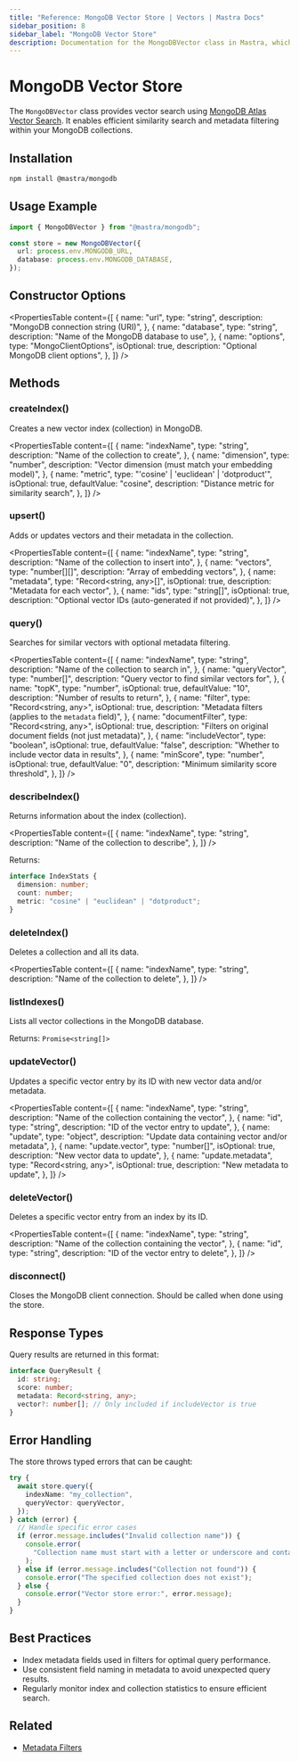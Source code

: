 ```yaml
---
title: "Reference: MongoDB Vector Store | Vectors | Mastra Docs"
sidebar_position: 8
sidebar_label: "MongoDB Vector Store"
description: Documentation for the MongoDBVector class in Mastra, which provides vector search using MongoDB Atlas and Atlas Vector Search.
---
```


# MongoDB Vector Store

The `MongoDBVector` class provides vector search using [MongoDB Atlas Vector Search](https://www.mongodb.com/docs/atlas/atlas-vector-search/). It enables efficient similarity search and metadata filtering within your MongoDB collections.

## Installation

```bash copy
npm install @mastra/mongodb
```

## Usage Example

```typescript copy showLineNumbers
import { MongoDBVector } from "@mastra/mongodb";

const store = new MongoDBVector({
  url: process.env.MONGODB_URL,
  database: process.env.MONGODB_DATABASE,
});
```

## Constructor Options

<PropertiesTable
  content={[
    {
      name: "url",
      type: "string",
      description: "MongoDB connection string (URI)",
    },
    {
      name: "database",
      type: "string",
      description: "Name of the MongoDB database to use",
    },
    {
      name: "options",
      type: "MongoClientOptions",
      isOptional: true,
      description: "Optional MongoDB client options",
    },
  ]}
/>

## Methods

### createIndex()

Creates a new vector index (collection) in MongoDB.

<PropertiesTable
  content={[
    {
      name: "indexName",
      type: "string",
      description: "Name of the collection to create",
    },
    {
      name: "dimension",
      type: "number",
      description: "Vector dimension (must match your embedding model)",
    },
    {
      name: "metric",
      type: "'cosine' | 'euclidean' | 'dotproduct'",
      isOptional: true,
      defaultValue: "cosine",
      description: "Distance metric for similarity search",
    },
  ]}
/>

### upsert()

Adds or updates vectors and their metadata in the collection.

<PropertiesTable
  content={[
    {
      name: "indexName",
      type: "string",
      description: "Name of the collection to insert into",
    },
    {
      name: "vectors",
      type: "number[][]",
      description: "Array of embedding vectors",
    },
    {
      name: "metadata",
      type: "Record<string, any>[]",
      isOptional: true,
      description: "Metadata for each vector",
    },
    {
      name: "ids",
      type: "string[]",
      isOptional: true,
      description: "Optional vector IDs (auto-generated if not provided)",
    },
  ]}
/>

### query()

Searches for similar vectors with optional metadata filtering.

<PropertiesTable
  content={[
    {
      name: "indexName",
      type: "string",
      description: "Name of the collection to search in",
    },
    {
      name: "queryVector",
      type: "number[]",
      description: "Query vector to find similar vectors for",
    },
    {
      name: "topK",
      type: "number",
      isOptional: true,
      defaultValue: "10",
      description: "Number of results to return",
    },
    {
      name: "filter",
      type: "Record<string, any>",
      isOptional: true,
      description: "Metadata filters (applies to the `metadata` field)",
    },
    {
      name: "documentFilter",
      type: "Record<string, any>",
      isOptional: true,
      description: "Filters on original document fields (not just metadata)",
    },
    {
      name: "includeVector",
      type: "boolean",
      isOptional: true,
      defaultValue: "false",
      description: "Whether to include vector data in results",
    },
    {
      name: "minScore",
      type: "number",
      isOptional: true,
      defaultValue: "0",
      description: "Minimum similarity score threshold",
    },
  ]}
/>

### describeIndex()

Returns information about the index (collection).

<PropertiesTable
  content={[
    {
      name: "indexName",
      type: "string",
      description: "Name of the collection to describe",
    },
  ]}
/>

Returns:

```typescript copy
interface IndexStats {
  dimension: number;
  count: number;
  metric: "cosine" | "euclidean" | "dotproduct";
}
```

### deleteIndex()

Deletes a collection and all its data.

<PropertiesTable
  content={[
    {
      name: "indexName",
      type: "string",
      description: "Name of the collection to delete",
    },
  ]}
/>

### listIndexes()

Lists all vector collections in the MongoDB database.

Returns: `Promise<string[]>`

### updateVector()

Updates a specific vector entry by its ID with new vector data and/or metadata.

<PropertiesTable
  content={[
    {
      name: "indexName",
      type: "string",
      description: "Name of the collection containing the vector",
    },
    {
      name: "id",
      type: "string",
      description: "ID of the vector entry to update",
    },
    {
      name: "update",
      type: "object",
      description: "Update data containing vector and/or metadata",
    },
    {
      name: "update.vector",
      type: "number[]",
      isOptional: true,
      description: "New vector data to update",
    },
    {
      name: "update.metadata",
      type: "Record<string, any>",
      isOptional: true,
      description: "New metadata to update",
    },
  ]}
/>

### deleteVector()

Deletes a specific vector entry from an index by its ID.

<PropertiesTable
  content={[
    {
      name: "indexName",
      type: "string",
      description: "Name of the collection containing the vector",
    },
    {
      name: "id",
      type: "string",
      description: "ID of the vector entry to delete",
    },
  ]}
/>

### disconnect()

Closes the MongoDB client connection. Should be called when done using the store.

## Response Types

Query results are returned in this format:

```typescript copy
interface QueryResult {
  id: string;
  score: number;
  metadata: Record<string, any>;
  vector?: number[]; // Only included if includeVector is true
}
```

## Error Handling

The store throws typed errors that can be caught:

```typescript copy
try {
  await store.query({
    indexName: "my_collection",
    queryVector: queryVector,
  });
} catch (error) {
  // Handle specific error cases
  if (error.message.includes("Invalid collection name")) {
    console.error(
      "Collection name must start with a letter or underscore and contain only valid characters.",
    );
  } else if (error.message.includes("Collection not found")) {
    console.error("The specified collection does not exist");
  } else {
    console.error("Vector store error:", error.message);
  }
}
```

## Best Practices

- Index metadata fields used in filters for optimal query performance.
- Use consistent field naming in metadata to avoid unexpected query results.
- Regularly monitor index and collection statistics to ensure efficient search.

## Related

- [Metadata Filters](../rag/metadata-filters)
